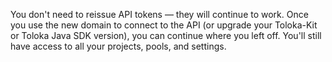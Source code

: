 <Cut title="Do I have to reissue my API token to get access to the API when I change the URL or update my app to the latest version?">

You don't need to reissue API tokens — they will continue to work. Once you use the new domain to connect to the API (or upgrade your Toloka-Kit or Toloka Java SDK version), you can continue where you left off. You'll still have access to all your projects, pools, and settings.

</Cut>